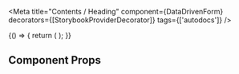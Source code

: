 
<Meta
  title="Contents / Heading"
  component={DataDrivenForm}
  decorators={[StorybookProviderDecorator]}
  tags={['autodocs']}
/>

<Canvas>
  <Story name="Heading">
    {() => {
      return (
        <DataDrivenForm
          schema={getFieldWrapper({
            title: 'Heading',
            sectionContent: [
              {
                component: 'section',
                name: '-',
                css: {
                  mt: '3rem',
                },
                fields: [
                  {
                    component: 'heading',
                    name: 'Heading',
                    initialValue: 'Nadpis',
                  },
                ],
              },
            ],
          })}
        />
      );
    }}
  </Story>
</Canvas>

## Component Props

<ArgsTable of={Heading} />
